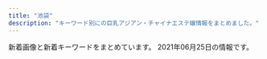 ```yaml
---
title: "池袋"
description: "キーワード別にの巨乳アジアン・チャイナエステ嬢情報をまとめました。"
---
```


新着画像と新着キーワードをまとめています。
2021年06月25日の情報です。

<DmmAffiliateIns />
<KeywordTable
  shops={
    [
    {
        "img_links": [
            "http://es-hana.work/img/ai1.jpg",
            "http://es-hana.work/images/interior_t.jpg",
            "http://es-hana.work/staff/risa.jpg",
            "http://es-hana.work/images/news.jpg",
            "http://es-hana.work/images/9.jpg",
            "http://es-hana.work/img/yui1.jpg",
            "http://es-hana.work/staff/yui.jpg",
            "http://es-hana.work/images/head.jpg",
            "http://es-hana.work/images/6.jpg",
            "http://es-hana.work/images/staff_t.jpg",
            "http://es-hana.work/img/nami1.jpg",
            "http://es-hana.work/img/miki1.jpg",
            "http://es-hana.work/img/aya1.jpg",
            "http://es-hana.work/img/haruka1.jpg",
            "http://es-hana.work/images/sys2.jpg",
            "http://es-hana.work/staff/yuna.jpg",
            "http://es-hana.work/images/3.jpg",
            "http://es-hana.work/img/risa1.jpg",
            "http://es-hana.work/images/sys1.jpg",
            "http://es-hana.work/images/ac1.jpg",
            "http://es-hana.work/images/line.jpg",
            "http://es-hana.work/images/ac2.jpg",
            "http://es-hana.work/staff/ai.jpg",
            "http://es-hana.work/staff/haruka.jpg",
            "http://es-hana.work/images/10.jpg",
            "http://es-hana.work/images/2.jpg",
            "http://es-hana.work/staff/nami.jpg",
            "http://es-hana.work/img/nana1.jpg",
            "http://es-hana.work/staff/nana.jpg",
            "http://es-hana.work/images/5.jpg",
            "http://es-hana.work/staff/aya.jpg",
            "http://es-hana.work/staff/rina.jpg",
            "http://es-hana.work/images/1.jpg",
            "http://es-hana.work/images/7.jpg",
            "http://es-hana.work/img/rina1.jpg",
            "http://es-hana.work/images/8.jpg",
            "http://es-hana.work/staff/miki.jpg",
            "http://es-hana.work/images/tg.jpg",
            "http://es-hana.work/images/int.jpg"
        ],
        "station": "JR\u6c60\u888b\u99c5\u897f\u53e3(\u5317)",
        "name": "\u82b1\u6c34\u6728",
        "url": "http://es-hana.work/",
        "keywords": {}
    },
    {
        "url": "http://koi.este.work/",
        "img_links": [
            "http://koi.este.work/b_news.png",
            "http://koi.este.work/t1.jpg",
            "http://koi.este.work/2/uploadimg/1577672563.jpg",
            "http://koi.este.work/t3.jpg",
            "http://koi.este.work/tennai3.jpg",
            "http://koi.este.work/2/uploadimg/1601879728.jpg",
            "http://koi.este.work/tennai2.jpg",
            "http://koi.este.work/tennai4.jpg",
            "http://koi.este.work/2/uploadimg/1579481243.jpg",
            "http://koi.este.work/2/uploadimg/1565558725.jpg",
            "http://momipara.jp/img/link/momi88.jpg",
            "http://koi.este.work/b_girl.png",
            "http://koi.este.work/mens-esthe.png",
            "http://koi.este.work/tennai.png",
            "http://koi.este.work/up_5_3_0.jpg",
            "http://koi.este.work/top.jpg"
        ],
        "name": "\u604b",
        "station": "JR\u6c60\u888b\u99c5\u897f\u53e3",
        "keywords": {
            "83": 18,
            "85": 6,
            "C": 12,
            "D": 18,
            "86": 6
        }
    },
    {
        "station": "JR\u6c60\u888b\u99c5\u897f\u53e3(\u5317)",
        "url": "https://honeybee2.com/",
        "keywords": {
            "D": 152,
            "82": 57,
            "84": 242,
            "F": 45,
            "85": 106,
            "C": 254,
            "83": 144
        },
        "img_links": [
            "https://honeybee2.com/images/img_gallery_03.png",
            "https://honeybee2.com/images_staff/150/091116274617.jpg",
            "https://honeybee2.com/images/icon_new.png",
            "https://honeybee2.com/images_staff/60/032207120681.jpg",
            "https://honeybee2.com/images/icon_ranking_05.png",
            "https://honeybee2.com/images/btn_back.png",
            "https://honeybee2.com/images/img_info_03.png",
            "https://honeybee2.com/images/bnr_200_40.jpg",
            "https://honeybee2.com/images_staff/142/050113450875.jpg",
            "https://honeybee2.com/images/btn_next.png",
            "https://honeybee2.com/images/bnr_468_60.jpg",
            "https://honeybee2.com/images/img_info_01.png",
            "https://honeybee2.com/images_staff/117/050114225897.jpg",
            "https://honeybee2.com/images/img_gallery_06.png",
            "https://honeybee2.com/images/icon_ranking_04.png",
            "https://honeybee2.com/images/vis_profileframe.png",
            "https://honeybee2.com/images/img_gallery_02.png",
            "https://honeybee2.com/images/pagetop_off.png",
            "https://honeybee2.com/images_staff/108/050115134296.jpg",
            "https://honeybee2.com/images_staff/99/110211050217.jpg",
            "https://honeybee2.com/images_staff/99/050115040623.jpg",
            "https://honeybee2.com/images/img_gallery_04.png",
            "https://honeybee2.com/images_staff/136/050114025434.jpg",
            "https://honeybee2.com/images/img_info.png",
            "https://honeybee2.com/images/bnr_88_31.jpg",
            "https://honeybee2.com/images_staff/142/060611265633.jpg",
            "https://honeybee2.com/images/bnr_side_card.png",
            "https://honeybee2.com/images_staff/136/041523165620.jpg",
            "https://honeybee2.com/images/img_gallery_05.png",
            "https://honeybee2.com/images_staff/168/050113400416.jpg",
            "https://honeybee2.com/images_staff/111/070714141435.jpg",
            "https://honeybee2.com/images_staff/134/041314164177.jpg",
            "https://honeybee2.com/images_staff/150/050113284720.jpg",
            "https://honeybee2.com/images/vis_castframe_01.png",
            "https://honeybee2.com/images_staff/176/050115410027.jpg",
            "https://honeybee2.com/images/no_image.jpg",
            "https://honeybee2.com/images/icon_ranking_03.png",
            "https://honeybee2.com/images/icon_ranking_01.png",
            "https://honeybee2.com/images_staff/60/050115251333.jpg",
            "https://honeybee2.com/images/bnr_160_45.jpg",
            "https://honeybee2.com/images_staff/117/082321050834.jpg",
            "https://honeybee2.com/images_staff/175/050113092189.jpg",
            "https://honeybee2.com/images/bnr_side_concept.png",
            "https://honeybee2.com/images_staff/111/050114432551.jpg",
            "https://honeybee2.com/images_staff/168/111319171076.jpg",
            "https://honeybee2.com/images/img_info_02.png",
            "https://honeybee2.com/images/img_gallery_01.png"
        ],
        "name": "\u30cf\u30cb\u30fc\u30d3\u30fc"
    },
    {
        "keywords": {},
        "img_links": [
            "http://new-paradise.net/images/r3.jpg",
            "http://new-paradise.net/images/a6.jpg",
            "http://new-paradise.net/images/mobile.png",
            "http://new-paradise.net/images/zi_staff.png",
            "http://new-paradise.net/images/kanna02.jpg",
            "http://new-paradise.net/images/a2.jpg",
            "http://new-paradise.net/images/misaki01.jpg",
            "http://new-paradise.net/images/honoka.jpg",
            "http://new-paradise.net/images/g0.jpg",
            "http://new-paradise.net/images/up.png",
            "http://new-paradise.net/images/flash1.jpg",
            "http://new-paradise.net/images/kiki02.jpg",
            "http://new-paradise.net/images/kiki.jpg",
            "http://new-paradise.net/images/a4.jpg",
            "http://new-paradise.net/images/itigo.jpg",
            "http://new-paradise.net/images/info.jpg",
            "http://new-paradise.net/images/down.png",
            "http://new-paradise.net/images/a5.jpg",
            "http://new-paradise.net/images/misaki02.jpg",
            "http://new-paradise.net/images/a3.jpg",
            "http://new-paradise.net/images/a7.jpg",
            "http://new-paradise.net/images/a1.jpg",
            "http://new-paradise.net/images/noa.jpg"
        ],
        "url": "http://new-paradise.net/",
        "name": "\u5fc3\u30d1\u30e9\u30c0\u30a4\u30b9",
        "station": "JR\u6c60\u888b\u99c5\u897f\u53e3"
    },
    {
        "img_links": [
            "http://manian-ikebukuro.com/image/cast/cast_67_1_l.jpg",
            "http://manian-ikebukuro.com/image/cast/cast_69_2_l.jpg",
            "http://manian-ikebukuro.com/image/cast/cast_73_2_l.jpg",
            "http://manian-ikebukuro.com/image/cast/cast_68_1_s.jpg",
            "http://manian-ikebukuro.com/image/cast/cast_71_1_s.jpg",
            "http://manian-ikebukuro.com/img/bar_staff.png",
            "http://manian-ikebukuro.com/img/QRcode.png",
            "http://manian-ikebukuro.com/image/cast/cast_63_1_s.jpg",
            "http://manian-ikebukuro.com/image/cast/cast_80_1_s.jpg",
            "http://manian-ikebukuro.com/image/cast/10x10.jpg",
            "http://manian-ikebukuro.com/image/cast/cast_77_1_l.jpg",
            "http://manian-ikebukuro.com/image/cast/cast_6_2_l.jpg",
            "http://manian-ikebukuro.com/image/cast/cast_64_2_l.jpg",
            "http://manian-ikebukuro.com/img/line1.jpg",
            "http://manian-ikebukuro.com/image/cast/cast_68_1_l.jpg",
            "http://manian-ikebukuro.com/image/cast/cast_80_1_l.jpg",
            "http://manian-ikebukuro.com/image/cast/cast_47_2_l.jpg",
            "http://manian-ikebukuro.com/image/cast/cast_73_1_l.jpg",
            "http://manian-ikebukuro.com/img/news3.png",
            "http://manian-ikebukuro.com/sp/img/tel.png",
            "http://manian-ikebukuro.com/image/cast/cast_68_2_l.jpg",
            "http://manian-ikebukuro.com/img/header0.jpg",
            "http://manian-ikebukuro.com/img/tel.png",
            "http://manian-ikebukuro.com/img/bar_profile.png",
            "http://manian-ikebukuro.com/img/spSite.jpg",
            "http://manian-ikebukuro.com/image/cast/cast_63_1_l.jpg",
            "http://manian-ikebukuro.com/image/cast/cast_69_1_l.jpg",
            "http://manian-ikebukuro.com/img/pickupGirl.png",
            "http://manian-ikebukuro.com/image/cast/cast_77_2_l.jpg",
            "http://manian-ikebukuro.com/image/cast/cast_67_1_s.jpg",
            "http://manian-ikebukuro.com/image/cast/cast_73_1_s.jpg",
            "http://manian-ikebukuro.com/image/cast/cast_80_2_l.jpg",
            "http://manian-ikebukuro.com/image/cast/cast_70_1_s.jpg",
            "http://manian-ikebukuro.com/image/cast/cast_77_1_s.jpg",
            "http://manian-ikebukuro.com/image/cast/cast_75_2_l.jpg",
            "http://manian-ikebukuro.com/image/cast/cast_67_2_l.jpg",
            "http://manian-ikebukuro.com/image/cast/cast_6_1_s.jpg",
            "http://manian-ikebukuro.com/img/news1.png",
            "http://manian-ikebukuro.com/image/cast/cast_75_1_s.jpg",
            "http://manian-ikebukuro.com/image/cast/cast_74_2_l.jpg",
            "http://manian-ikebukuro.com/image/cast/cast_64_1_s.jpg",
            "http://manian-ikebukuro.com/image/cast/cast_74_1_s.jpg",
            "http://manian-ikebukuro.com/image/cast/no_image.jpg",
            "http://manian-ikebukuro.com/image/cast/cast_47_1_s.jpg",
            "http://manian-ikebukuro.com/image/cast/cast_64_1_l.jpg",
            "http://manian-ikebukuro.com/image/cast/cast_47_1_l.jpg",
            "http://manian-ikebukuro.com/image/cast/cast_75_1_l.jpg",
            "http://manian-ikebukuro.com/image/cast/cast_74_1_l.jpg",
            "http://manian-ikebukuro.com/image/cast/cast_69_1_s.jpg",
            "http://manian-ikebukuro.com/image/cast/cast_6_1_l.jpg"
        ],
        "station": "JR\u6c60\u888b\u99c5\u6771\u53e3",
        "keywords": {},
        "url": "http://manian-ikebukuro.com/",
        "name": "\u6d17\u4f53\u30de\u30cb\u30a2"
    },
    {
        "img_links": [
            "http://c-sun2.com/image/cast/cast_466_2_l.jpg",
            "http://c-sun2.com/img/icon/new.png",
            "http://c-sun2.com/image/cast/cast_326_1_l.jpg",
            "http://c-sun2.com/image/cast/cast_485_1_l.jpg",
            "http://c-sun2.com/img/topbar_osusume.png",
            "http://c-sun2.com/image/cast/cast_534_1_l.jpg",
            "http://c-sun2.com/image/cast/cast_580_1_l.jpg",
            "http://c-sun2.com/image/cast/cast_357_1_l.jpg",
            "http://c-sun2.com/image/cast/cast_492_2_l.jpg",
            "http://c-sun2.com/img/event/camp3.jpg",
            "http://c-sun2.com/image/cast/cast_485_2_l.jpg",
            "http://c-sun2.com/image/cast/cast_484_2_l.jpg",
            "http://c-sun2.com/image/cast/cast_496_2_l.jpg",
            "http://c-sun2.com/img/topbar_news.png",
            "http://c-sun2.com/image/cast/cast_471_2_l.jpg",
            "http://c-sun2.com/img/topbar_camp.png",
            "http://c-sun2.com/image/cast/cast_473_1_l.jpg",
            "http://c-sun2.com/img/header.jpg",
            "http://c-sun2.com/image/cast/cast_496_1_l.jpg",
            "http://c-sun2.com/image/cast/cast_492_1_l.jpg",
            "http://c-sun2.com/image/cast/cast_390_1_l.jpg",
            "http://c-sun2.com/image/cast/cast_466_1_l.jpg",
            "http://c-sun2.com/image/cast/cast_453_1_l.jpg",
            "http://c-sun2.com/img/bar_therapist.png",
            "http://c-sun2.com/image/cast/cast_471_1_l.jpg",
            "http://c-sun2.com/img/bar_grallery.png",
            "http://c-sun2.com/image/shame/192_1_l.jpg",
            "http://c-sun2.com/image/cast/cast_524_1_l.jpg",
            "http://c-sun2.com/image/cast/cast_360_2_l.jpg",
            "http://c-sun2.com/image/cast/cast_390_2_l.jpg",
            "http://c-sun2.com/image/cast/cast_326_2_l.jpg",
            "http://c-sun2.com/image/cast/cast_534_2_l.jpg",
            "http://c-sun2.com/image/cast/cast_393_2_l.jpg",
            "http://c-sun2.com/image/cast/cast_357_2_l.jpg",
            "http://c-sun2.com/image/cast/cast_533_1_l.jpg",
            "http://c-sun2.com/image/cast/cast_453_2_l.jpg",
            "http://c-sun2.com/image/cast/cast_484_1_l.jpg",
            "http://c-sun2.com/img/bar_profile.png",
            "http://c-sun2.com/image/cast/cast_393_1_l.jpg",
            "http://c-sun2.com/image/cast/cast_533_2_l.jpg",
            "http://c-sun2.com/image/cast/cast_362_2_l.jpg",
            "http://c-sun2.com/image/cast/cast_473_2_l.jpg",
            "http://c-sun2.com/image/cast/cast_360_1_l.jpg",
            "http://c-sun2.com/image/cast/cast_524_2_l.jpg",
            "http://c-sun2.com/image/cast/cast_362_1_l.jpg"
        ],
        "url": "http://c-sun2.com/",
        "name": "\u30b9\u30a4\u30fc\u30c8\u30de\u30c3\u30c8",
        "station": "JR\u6c60\u888b\u99c5\u897f\u53e3",
        "keywords": {
            "83": 10,
            "84": 8,
            "82": 10,
            "81": 4,
            "85": 4
        }
    },
    {
        "url": "http://mangetsudou.tyo.cm/",
        "keywords": {},
        "name": "\u6e80\u6708\u5802",
        "img_links": [],
        "station": "JR\u6c60\u888b\u99c5\u897f\u53e3"
    },
    {
        "url": "http://iris.iest.info/",
        "station": "JR\u6c60\u888b\u99c5\u6771\u53e3",
        "name": "\u30b9\u30de\u30a4\u30eb",
        "img_links": [],
        "keywords": {}
    },
    {
        "img_links": [
            "http://foryou-est.tokyo/images/emi.jpg",
            "http://foryou-est.tokyo/images/yuki.jpg",
            "http://foryou-est.tokyo/images/yuri.jpg",
            "http://foryou-est.tokyo/images/mobile.png",
            "http://foryou-est.tokyo/images/up.png",
            "http://foryou-est.tokyo/images/sp01.jpg",
            "http://foryou-est.tokyo/images/xin.jpg",
            "http://foryou-est.tokyo/images/ai.jpg",
            "http://foryou-est.tokyo/images/flash1.jpg",
            "http://foryou-est.tokyo/images/down.png",
            "http://foryou-est.tokyo/images/sp02.jpg",
            "http://foryou-est.tokyo/images/sp03.jpg",
            "http://foryou-est.tokyo/images/kina.jpg",
            "http://foryou-est.tokyo/images/riri.jpg",
            "http://foryou-est.tokyo/images/zi_staff.png"
        ],
        "url": "http://foryou-est.tokyo/",
        "keywords": {},
        "station": "JR\u6c60\u888b\u99c5\u897f\u53e3",
        "name": "For You"
    },
    {
        "station": "JR\u6c60\u888b\u99c5\u897f\u53e3",
        "name": "MONA\u30fbLIZA \u30e2\u30ca\u30fb\u30ea\u30b6",
        "img_links": [
            "http://monaliza.xyz/images/g4.jpg",
            "http://monaliza.xyz/images/r01.jpg",
            "http://monaliza.xyz/images/g7.jpg",
            "http://monaliza.xyz/images/r04.jpg",
            "http://monaliza.xyz/images/g6.jpg",
            "http://monaliza.xyz/images/index_c3.jpg",
            "http://monaliza.xyz/images/r02.jpg",
            "http://monaliza.xyz/images/top.jpg",
            "http://monaliza.xyz/images/gallery_image01b.jpg",
            "http://monaliza.xyz/images/r03.jpg",
            "http://monaliza.xyz/images/index_c1.jpg",
            "http://monaliza.xyz/images/index_c2.jpg",
            "http://monaliza.xyz/images/mobile.jpg",
            "http://monaliza.xyz/images/yuki.jpg",
            "http://monaliza.xyz/images/aoyi.jpg"
        ],
        "keywords": {
            "C": 8
        },
        "url": "http://monaliza.xyz/"
    },
    {
        "station": "JR\u6c60\u888b\u99c5\u6771\u53e3",
        "keywords": {
            "C": 10,
            "D": 7,
            "87": 8,
            "84": 1,
            "86": 7,
            "88": 2
        },
        "img_links": [
            "http://es-manzokudou.com/uploads/e29aa67ee54566513e4e34114bfdc7b9.jpg",
            "http://es-manzokudou.com/images/index_11.jpg",
            "http://es-manzokudou.com/images/index_02.jpg",
            "http://es-manzokudou.com/images/info_09.png",
            "http://es-manzokudou.com/images/info_07.png",
            "http://es-manzokudou.com/images/interior_10.jpg",
            "http://es-manzokudou.com/uploads/da9811a4171f2ec42d7c9a8567e79d8c.jpg",
            "http://es-manzokudou.com/uploads/33e3f16ac4ad0cce4991bcbf73f4ed57.jpg",
            "http://es-manzokudou.com/uploads/0d826c16062de1388c242e2f77eb7cd6.jpg",
            "http://es-manzokudou.com/images/index_27.jpg",
            "http://es-manzokudou.com/images/index_06.jpg",
            "http://es-manzokudou.com/uploads/de54f16df04e0df8ae07ab990b8c9fd2.jpg",
            "http://es-manzokudou.com/uploads/4a9bc6863322924a09070162269c7415.jpg",
            "http://es-manzokudou.com/uploads/8ec0af3b4889c07ab76ccbed51b2b813.jpg",
            "http://es-manzokudou.com/uploads/275d5f397baa63db8424c86d5d6237cf.jpg",
            "http://es-manzokudou.com/uploads/8a1fb58d0b110680c2356994ca8efb25.jpg",
            "http://es-manzokudou.com/images/index_29.jpg",
            "http://es-manzokudou.com/uploads/d71f74498ca17396d022ba9a4df966f3.jpg",
            "http://es-manzokudou.com/uploads/200f500725d3f15233d981ad9b5e6b9a.jpg",
            "http://es-manzokudou.com/images/index_16.jpg",
            "http://es-manzokudou.com/images/link_09.jpg",
            "http://es-manzokudou.com/images/index_08.jpg",
            "http://es-manzokudou.com/images/index_30.jpg",
            "http://es-manzokudou.com/images/info_04.png",
            "http://es-manzokudou.com/images/index_13.jpg",
            "http://es-manzokudou.com/uploads/c92c85411d427aeda4e82379f413bfc5.jpg",
            "http://es-manzokudou.com/images/index_23.jpg",
            "http://es-manzokudou.com/uploads/c7f77c3ead6ef13dab668a39ed78609c.jpg",
            "http://es-manzokudou.com/images/index_03.jpg",
            "http://www.cmfm2.jp/images/over_thumb_l.png",
            "http://es-manzokudou.com/images/index_15.jpg",
            "http://es-manzokudou.com/uploads/62c2e989f1be95fc8e01be85b464d514.jpg",
            "http://es-manzokudou.com/uploads/848e0db3804d1d3c823537204d67f5aa.jpg",
            "http://es-manzokudou.com/uploads/36735dc9d436a790f344c57635a3a44f.jpg",
            "http://es-manzokudou.com/images/index_22.jpg",
            "http://es-manzokudou.com/images/index_09.jpg",
            "http://es-manzokudou.com/uploads/88aa8f906b0332cb40ad4429c8e7b758.jpg",
            "http://es-manzokudou.com/uploads/6eeb47bf176bb33d310cc4b85e6877cd.jpg",
            "http://es-manzokudou.com/images/info_01.png",
            "http://es-manzokudou.com/uploads/9f77b9b12f9cf11fcb013974ba368064.jpg",
            "http://es-manzokudou.com/images/index_05.jpg",
            "http://es-manzokudou.com/images/girls_09.jpg",
            "http://es-manzokudou.com/images/index_07.jpg",
            "http://es-manzokudou.com/images/index_04.jpg",
            "http://es-manzokudou.com/uploads/7b043aa15c9a9920550a2b92ec6be546.jpg",
            "http://es-manzokudou.com/uploads/801bf12e5eb5d7775a0d06c4314059a8.jpg",
            "http://es-manzokudou.com/images/index_17.jpg",
            "http://es-manzokudou.com/uploads/f66d763bd48ac5f51969e4311ac7af5c.jpg",
            "http://es-manzokudou.com/uploads/13ab049cc45dea80b43d33b6b7108f00.jpg",
            "http://es-manzokudou.com/images/service_09.jpg",
            "http://es-manzokudou.com/uploads/d89fe15ae91cbe6757df76651ba2bafb.jpg",
            "http://es-manzokudou.com/images/index_01.jpg",
            "http://es-manzokudou.com/uploads/0796672f7c59948334658998a3c55cdb.jpg",
            "http://es-manzokudou.com/uploads/40fc21d31595f51aaf89793b1f68617b.jpg",
            "http://es-manzokudou.com/images/index_14.jpg",
            "http://es-manzokudou.com/images/interior_09.jpg",
            "http://es-manzokudou.com/images/service_10.jpg",
            "http://es-manzokudou.com/uploads/b7f36d45469210b381ecb79a0e05a347.jpg",
            "http://es-manzokudou.com/uploads/e0558d7d118d3983ed620237423a6a17.jpg",
            "http://es-manzokudou.com/images/index_31.jpg",
            "http://es-manzokudou.com/uploads/4638ddb6f986a671b148647ba616100a.jpg",
            "http://es-manzokudou.com/images/index_24.jpg",
            "http://es-manzokudou.com/uploads/ce9c20b274548d8d7fc88ffba3feb6b8.jpg",
            "http://es-manzokudou.com/images/index_28.jpg",
            "http://es-manzokudou.com/uploads/efbc511fca65f9baeae51ee52426cc0e.jpg",
            "http://es-manzokudou.com/uploads/59a8a61377564fb64b48427e84e4243f.jpg",
            "http://es-manzokudou.com/uploads/b3126b220ec550d17cf3d4ceaa0d5f91.jpg",
            "http://es-manzokudou.com/uploads/356177edff3d3b7efc4a77022debc8aa.jpg",
            "http://es-manzokudou.com/uploads/d0fdd8f6b16eaf7d5013c7d285fed2e3.jpg",
            "http://es-manzokudou.com/uploads/7284e4ffc051cbb8c074a8c30390ce68.jpg",
            "http://es-manzokudou.com/images/index_19.jpg",
            "http://es-manzokudou.com/uploads/6d01aeb80d9d599f91829439c8d1cce9.jpg",
            "http://es-manzokudou.com/uploads/1e5aff376576a255098bc7597386a028.jpg",
            "http://es-manzokudou.com/uploads/209ba11412c2c128b5dfbdb8cfef6faa.jpg",
            "http://es-manzokudou.com/images/info_05.png",
            "http://es-manzokudou.com/images/girls_11.jpg",
            "http://es-manzokudou.com/uploads/0b1795e88117182a477ab05f88143541.jpg",
            "http://es-manzokudou.com/uploads/dedff2c11ab7aaa841a9cf2747a8406c.jpg",
            "http://es-manzokudou.com/images/index_21.jpg",
            "http://es-manzokudou.com/images/info_02.png"
        ],
        "name": "\u6e80\u8db3\u5802",
        "url": "http://es-manzokudou.com/"
    },
    {
        "img_links": [
            "http://primore.jpest.net/uploads//sites/9/2020/06/top1-3.png",
            "http://primore.jpest.net/uploads//sites/9/2020/06/4.jpg",
            "http://primore.jpest.net/uploads//sites/9/2020/06/r1.jpg",
            "http://primore.jpest.net/uploads//sites/9/2020/06/s1.jpg",
            "http://primore.jpest.net/uploads//sites/9/2020/06/r5.jpg",
            "http://primore.jpest.net/uploads//sites/9/2021/04/2.jpg",
            "http://primore.jpest.net/uploads//sites/9/2020/06/s4.jpg",
            "http://primore.jpest.net/uploads//sites/9/2020/06/r2.jpg",
            "http://primore.jpest.net/uploads//sites/9/2021/04/3.jpg",
            "http://primore.jpest.net/uploads//sites/9/2020/06/s3.jpg",
            "http://primore.jpest.net/uploads//sites/9/2020/06/top-2.png",
            "http://primore.jpest.net/uploads//sites/9/2020/06/r4.jpg",
            "http://primore.jpest.net/uploads//sites/9/2020/06/r3.jpg",
            "http://primore.jpest.net/uploads//sites/9/2020/06/02.jpg",
            "http://primore.jpest.net/uploads//sites/9/2021/04/1.jpg",
            "http://primore.jpest.net/uploads//sites/9/2020/06/aroma2.jpg",
            "http://primore.jpest.net/uploads//sites/9/2020/06/01.jpg",
            "http://primore.jpest.net/uploads//sites/9/2020/06/s2.jpg",
            "http://primore.jpest.net/uploads//sites/9/2020/06/aroma1.jpg"
        ],
        "keywords": {},
        "url": "http://primore.jpest.net/",
        "name": "Primore \uff5e\u30d7\u30ea\u30e2\u30a2\uff5e",
        "station": "JR\u6c60\u888b\u99c5\u6771\u53e3"
    },
    {
        "name": "\u3086\u3089\u308a",
        "url": "http://www.yurari-massage.work/",
        "keywords": {
            "88": 3,
            "87": 6,
            "E": 6,
            "86": 22,
            "C": 20,
            "D": 12
        },
        "station": "JR\u6c60\u888b\u99c5\u897f\u53e3(\u5317)",
        "img_links": [
            "http://www.yurari-massage.work/img/sta22.jpg",
            "http://www.yurari-massage.work/img/sta25.jpg",
            "http://www.yurari-massage.work/img/st7.jpg",
            "http://www.yurari-massage.work/img/m60.jpg",
            "http://www.yurari-massage.work/img/m5.jpg",
            "http://www.yurari-massage.work/img/st32.jpg",
            "http://www.yurari-massage.work/img/sta29.jpg",
            "http://www.yurari-massage.work/img/st030.jpg",
            "http://www.yurari-massage.work/img/sta7.jpg",
            "http://www.yurari-massage.work/img/st21.jpg",
            "http://www.yurari-massage.work/img/sta30.jpg",
            "http://www.yurari-massage.work/img/m50.jpg",
            "http://www.yurari-massage.work/img/m10.jpg",
            "http://www.yurari-massage.work/img/st25.jpg",
            "http://www.yurari-massage.work/img/st07.jpg",
            "http://www.yurari-massage.work/img/m1.jpg",
            "http://www.yurari-massage.work/img/st22.jpg",
            "http://www.yurari-massage.work/img/m30.jpg",
            "http://www.yurari-massage.work/img/st022.jpg",
            "http://www.yurari-massage.work/img/sta27.jpg",
            "http://www.yurari-massage.work/img/st26.jpg",
            "http://www.yurari-massage.work/img/st026.jpg",
            "http://www.yurari-massage.work/img/st30.jpg",
            "http://www.yurari-massage.work/img/sta26.jpg",
            "http://www.yurari-massage.work/img/st27.jpg",
            "http://www.yurari-massage.work/img/botton3.jpg",
            "http://www.yurari-massage.work/img/m3.jpg",
            "http://www.yurari-massage.work/img/st021.jpg",
            "http://www.yurari-massage.work/img/head.jpg",
            "http://www.yurari-massage.work/img/st31.jpg",
            "http://www.yurari-massage.work/img/sta32.jpg",
            "http://www.yurari-massage.work/img/m20.jpg",
            "http://www.yurari-massage.work/img/st027.jpg",
            "http://www.yurari-massage.work/img/m6.jpg",
            "http://www.yurari-massage.work/img/m40.jpg",
            "http://www.yurari-massage.work/img/m4.jpg",
            "http://www.yurari-massage.work/img/sta21.jpg",
            "http://www.yurari-massage.work/img/st29.jpg",
            "http://www.yurari-massage.work/img/mobile.png",
            "http://www.yurari-massage.work/img/st032.jpg",
            "http://www.yurari-massage.work/img/st031.jpg",
            "http://www.yurari-massage.work/img/campian.jpg",
            "http://www.yurari-massage.work/img/sta31.jpg",
            "http://www.yurari-massage.work/img/m2.jpg",
            "http://www.yurari-massage.work/img/credit.jpg",
            "http://www.yurari-massage.work/img/st4.jpg"
        ]
    },
    {
        "img_links": [
            "https://www.relax-es.net/w200-p300/img/uploadfile/imgpc01601602761.jpg",
            "https://www.relax-es.net/w200-p300/img/uploadfile/imgpc01601942165.jpg",
            "https://www.relax-es.net/img/bana03.jpg",
            "https://www.relax-es.net/img/uploadfile/1601603998.png",
            "https://www.relax-es.net/img/s/area02.png",
            "https://www.relax-es.net/img/bana04.jpg",
            "https://www.relax-es.net/w90-p90/img/uploadfile/imgpc01601942105.jpg",
            "https://www.relax-es.net/img/s/area03.png",
            "https://www.relax-es.net/img/uploadfile/imgpc01601942092.jpg",
            "https://www.relax-es.net/reborn/img/project-3.jpg",
            "https://www.relax-es.net/img/uploadfile/imgpc01608535915.jpg",
            "https://www.relax-es.net/img/num2.png",
            "https://www.relax-es.net/reborn/img/beaf.png",
            "https://www.relax-es.net/img/uploadfile/imgpc01601602970.jpg",
            "https://www.relax-es.net/img/uploadfile/img_1601600792.jpg",
            "https://www.relax-es.net/img/num5.png",
            "https://www.relax-es.net/reborn/img/concpet.png",
            "https://www.relax-es.net/w90-p90/img/uploadfile/imgpc01601942092.jpg",
            "https://www.relax-es.net/img/s/area05.png",
            "https://www.relax-es.net/img/uploadfile/imgpc01608535826.jpg",
            "https://www.relax-es.net/img/bana02.jpg",
            "https://www.relax-es.net/img/uploadfile/img_1601600707.jpg",
            "https://www.relax-es.net/reborn/img/project-5.jpg",
            "https://www.relax-es.net/img/uploadfile/imgpc01601602403.jpg",
            "https://www.relax-es.net/w90-p90/img/uploadfile/imgpc01601602443.jpg",
            "https://www.relax-es.net/w200-p300/img/uploadfile/imgpc01601601781.jpg",
            "https://www.relax-es.net/s/reborn/img/project-3.jpg",
            "https://www.relax-es.net/img/bana07.jpg",
            "https://www.relax-es.net/img/uploadfile/imgpc01601602269.jpg",
            "https://www.relax-es.net/w160-p400/img/uploadfile/imgpc01601602970.jpg",
            "https://www.relax-es.net/reborn/img/difmain.png",
            "https://www.relax-es.net/w200-p300/img/uploadfile/imgpc01601602970.jpg",
            "https://www.relax-es.net/reborn/img/backBtn.png",
            "https://www.relax-es.net/w200-p300/img/uploadfile/imgpc01601602188.jpg",
            "https://www.relax-es.net/w160-p400/img/uploadfile/imgpc01608535783.jpg",
            "https://www.relax-es.net/reborn/img/project-4.jpg",
            "https://www.relax-es.net/img/icon/new.png",
            "https://www.relax-es.net/w160-p400/img/uploadfile/imgpc01601603008.jpg",
            "https://www.relax-es.net/s/reborn/img/project-6.jpg",
            "https://www.relax-es.net/img/uploadfile/imgpc01601602016.jpg",
            "https://www.relax-es.net/w160-p400/img/uploadfile/imgpc01601602761.jpg",
            "https://www.relax-es.net/w200-p300/img/uploadfile/imgpc01601602016.jpg",
            "https://www.relax-es.net/w160-p400/img/uploadfile/imgpc01601942142.jpg",
            "https://www.relax-es.net/w90-p90/img/uploadfile/imgpc01601602676.jpg",
            "https://www.relax-es.net/w160-p400/img/uploadfile/imgpc01608535716.jpg",
            "https://www.relax-es.net/w200-p300/img/uploadfile/imgpc01601602326.jpg",
            "https://www.relax-es.net/img/num4.png",
            "https://www.relax-es.net/img/area.jpg",
            "https://www.relax-es.net/w90-p90/img/uploadfile/imgpc01608535915.jpg",
            "https://www.relax-es.net/img/num3.png",
            "https://www.relax-es.net/w160-p400/img/uploadfile/imgpc01601942165.jpg",
            "https://www.relax-es.net/img/s/area01.png",
            "https://www.relax-es.net/w200-p300/img/uploadfile/imgpc01601942123.jpg",
            "https://www.relax-es.net/s/reborn/img/project-4.jpg",
            "https://www.relax-es.net/w200-p300/img/uploadfile/imgpc01608535716.jpg",
            "https://www.relax-es.net/w160-p400/img/uploadfile/imgpc01601942092.jpg",
            "https://www.relax-es.net/w300-p200/img/uploadfile/imgpc01601602761.jpg",
            "https://www.relax-es.net/w160-p400/img/uploadfile/imgpc01601602326.jpg",
            "https://www.relax-es.net/w160-p400/img/uploadfile/imgpc01601942123.jpg",
            "https://www.relax-es.net/img/uploadfile/imgpc01601942165.jpg",
            "https://www.relax-es.net/s/reborn/img/backBtn.png",
            "https://www.relax-es.net/w160-p400/img/uploadfile/imgpc01601602269.jpg",
            "https://www.relax-es.net/img/uploadfile/imgpc01601602443.jpg",
            "https://www.relax-es.net/img/uploadfile/imgpc01601601781.jpg",
            "https://www.relax-es.net/img/kantan.jpg",
            "https://www.relax-es.net/img/bana01.jpg",
            "https://www.relax-es.net/s/reborn/img/beaf.png",
            "https://www.relax-es.net/img/uploadfile/imgpc01601942142.jpg",
            "https://www.relax-es.net/img/companioncoment.png",
            "https://www.relax-es.net/w160-p400/img/uploadfile/imgpc01601602890.jpg",
            "https://www.relax-es.net/w160-p400/img/uploadfile/imgpc01601602188.jpg",
            "https://www.relax-es.net/w160-p400/img/uploadfile/imgpc01601601975.jpg",
            "https://www.relax-es.net/w160-p400/img/uploadfile/imgpc01608535826.jpg",
            "https://www.relax-es.net/reborn/img/difsub.png",
            "https://www.relax-es.net/s/reborn/img/project-5.jpg",
            "https://www.relax-es.net/reborn/img/project-2.jpg",
            "https://www.relax-es.net/img/bana10.jpg",
            "https://www.relax-es.net/w160-p400/img/uploadfile/imgpc01601602016.jpg",
            "https://www.relax-es.net/img/uploadfile/imgpc01601602326.jpg",
            "https://www.relax-es.net/img/uploadfile/imgpc01601602188.jpg",
            "https://www.relax-es.net/w160-p400/img/uploadfile/imgpc01601602403.jpg",
            "https://www.relax-es.net/img/syscard.png",
            "https://www.relax-es.net/w200-p300/img/uploadfile/imgpc01608535915.jpg",
            "https://www.relax-es.net/s/reborn/img/project-1.jpg",
            "https://www.relax-es.net/img/uploadfile/imgpc01601942123.jpg",
            "https://www.relax-es.net/img/uploadfile/imgpc01601602761.jpg",
            "https://www.relax-es.net/img/uploadfile/imgpc01601942105.jpg",
            "https://www.relax-es.net/img/bana05.jpg",
            "https://www.relax-es.net/img/uploadfile/imgpc01601602890.jpg",
            "https://www.relax-es.net/reborn/img/project-1.jpg",
            "https://www.relax-es.net/w90-p90/img/uploadfile/imgpc01601942165.jpg",
            "https://www.relax-es.net/img/uploadfile/imgpc01601602676.jpg",
            "https://www.relax-es.net/img/uploadfile/imgpc01608535716.jpg",
            "https://www.relax-es.net/s/reborn/img/project-2.jpg",
            "https://www.relax-es.net/w160-p400/img/uploadfile/imgpc01601942105.jpg",
            "https://www.relax-es.net/w160-p400/img/uploadfile/imgpc01608535915.jpg",
            "https://www.relax-es.net/img/uploadfile/imgpc01601603008.jpg",
            "https://www.relax-es.net/w160-p400/img/uploadfile/imgpc01601602443.jpg",
            "https://www.relax-es.net/s/reborn/img/s_concpet.jpg",
            "https://www.relax-es.net/img/num1.png",
            "https://www.relax-es.net/img/s/area04.png",
            "https://www.relax-es.net/w160-p400/img/uploadfile/imgpc01601601781.jpg",
            "https://www.relax-es.net/w160-p400/img/uploadfile/imgpc01601602676.jpg",
            "https://www.relax-es.net/reborn/img/project-6.jpg",
            "https://www.relax-es.net/s/reborn/img/difsub.png",
            "https://www.relax-es.net/img/uploadfile/imgpc01601601975.jpg",
            "https://www.relax-es.net/w200-p300/img/uploadfile/imgpc01601602403.jpg",
            "https://www.relax-es.net/s/reborn/img/difmain.png",
            "https://www.relax-es.net/img/uploadfile/imgpc01608535783.jpg",
            "https://www.relax-es.net/img/s/area06.png"
        ],
        "station": "JR\u6c60\u888b\u99c5\u897f\u53e3(\u5317)",
        "name": "New RELAX TIME",
        "url": "https://www.relax-es.net/",
        "keywords": {
            "E": 67,
            "90": 11,
            "88": 60,
            "89": 60,
            "C": 34,
            "87": 23,
            "D": 50,
            "F": 36
        }
    },
    {
        "keywords": {
            "C": 21
        },
        "station": "JR\u6c60\u888b\u99c5\u897f\u53e3",
        "img_links": [
            "http://salon-arm.com/staff/reina/01.jpg",
            "http://salon-arm.com/staff/ichigo/01mb.jpg",
            "http://salon-arm.com/i/files/homeimg.jpg",
            "http://salon-arm.com/staff/midori/01.jpg",
            "http://salon-arm.com/staff/ai/01.jpg",
            "http://salon-arm.com/staff/mai/01.jpg",
            "http://salon-arm.com/img/ttl_mobile.png",
            "http://salon-arm.com/staff/saya/01mb.jpg",
            "http://salon-arm.com/img/ttl_line.png",
            "http://salon-arm.com/staff/midori/01mb.jpg",
            "http://salon-arm.com/staff/emi/01.jpg",
            "http://salon-arm.com/img/ttl_staff.png",
            "http://salon-arm.com/staff/ringo/01.jpg",
            "http://salon-arm.com/pic/head.png",
            "http://salon-arm.com/staff/nana/01mb.jpg",
            "http://salon-arm.com/staff/rika/01mb.jpg",
            "http://salon-arm.com/img/ttl_concept.png",
            "http://salon-arm.com/staff/saya/01.jpg",
            "http://salon-arm.com/staff/kaori/01mb.jpg",
            "http://salon-arm.com/staff/yuuka/01.jpg",
            "http://salon-arm.com/img/ttl_tnew.png",
            "http://salon-arm.com/staff/ringo/01mb.jpg",
            "http://salon-arm.com/img/att.jpg",
            "http://salon-arm.com/staff/emi/01mb.jpg",
            "http://salon-arm.com/staff/yuuka/01mb.jpg",
            "http://salon-arm.com/staff/nana/01.jpg",
            "http://salon-arm.com/staff/kaori/01.jpg",
            "http://salon-arm.com/pic/top.png",
            "http://salon-arm.com/staff/ichigo/01.jpg",
            "http://salon-arm.com/staff/reina/01mb.jpg",
            "http://salon-arm.com/staff/mai/01mb.jpg",
            "http://salon-arm.com/staff/ai/01mb.jpg",
            "http://salon-arm.com/staff/rika/01.jpg"
        ],
        "name": "\u30a2\u30ed\u30de\u30ed\u30de\u30f3\u30b9",
        "url": "http://salon-arm.com/"
    },
    {
        "name": "\u6708\u306e\u604b",
        "keywords": {
            "\u30bb\u30af\u30b7\u30fc": 1
        },
        "img_links": [
            "http://tsukinokoi.com/images/bar_top.png",
            "http://tsukinokoi.com/images/pickupGirl2014.png",
            "http://tsukinokoi.com/img/staff/152008703796356600.jpg",
            "http://tsukinokoi.com/img/staff/151584629124140300.jpg",
            "http://tsukinokoi.com/img/staff/148073918839938900.jpg",
            "http://tsukinokoi.com/img/staff/142919725579809100.png",
            "http://tsukinokoi.com/img/staff/148586605222864500.jpg",
            "http://tsukinokoi.com/img/staff/148256052554824000.jpg",
            "http://tsukinokoi.com/img/staff/155611310658540500.jpg",
            "http://tsukinokoi.com/images/QRcode.png",
            "http://tsukinokoi.com/img/staff/153079932824200700.jpg",
            "http://tsukinokoi.com/images/event/2020/m06.png",
            "http://tsukinokoi.com/img/staff/160622584020640000.jpg",
            "http://tsukinokoi.com/img/staff/154673852166026500.jpg",
            "http://tsukinokoi.com/img/staff/144652745411466600.jpg",
            "http://tsukinokoi.com/img/staff/155204782386136400.jpg",
            "http://tsukinokoi.com/images/bar_staff.png",
            "http://tsukinokoi.com/images/news3.png",
            "http://tsukinokoi.com/images/news1.png",
            "http://tsukinokoi.com/img/staff/155818741107218300.jpg",
            "http://tsukinokoi.com/images/bar_gallery.png",
            "http://tsukinokoi.com/img/staff/148586605226742500.jpg"
        ],
        "url": "http://tsukinokoi.com/",
        "station": "JR\u6c60\u888b\u99c5\u897f\u53e3"
    },
    {
        "keywords": {
            "87": 3,
            "E": 2,
            "D": 1,
            "88": 2,
            "F": 1,
            "C": 23,
            "83": 4,
            "85": 2,
            "86": 1,
            "84": 3
        },
        "station": "JR\u6c60\u888b\u99c5\u897f\u53e3",
        "img_links": [
            "http://awakoku.net/girls/mina2.jpg",
            "http://awakoku.net/girls/ami1.jpg",
            "http://awakoku.net/girls/aya1.jpg",
            "http://awakoku.net/girls/yuri1.jpg",
            "http://awakoku.net/girls/yuri2.jpg",
            "http://awakoku.net/girls/misaki1.jpg",
            "http://awakoku.net/image/header.jpg",
            "http://awakoku.net/girls/yumi.jpg",
            "http://awakoku.net/girls/hana2.jpg",
            "http://awakoku.net/girls/mina1.jpg",
            "http://awakoku.net/girls/nana22.jpg",
            "http://awakoku.net/girls/misaki2.jpg",
            "http://awakoku.net/girls/saki1.jpg",
            "http://awakoku.net/girls/kana2.jpg",
            "http://awakoku.net/girls/sakura1.jpg",
            "http://awakoku.net/girls/nagisa2.jpg",
            "http://awakoku.net/topics/img/7-1.jpg",
            "http://awakoku.net/girls/noimage.jpg",
            "http://awakoku.net/girls/miyuki1.jpg",
            "http://awakoku.net/girls/hana1.jpg",
            "http://awakoku.net/girls/nagisa1.jpg",
            "http://awakoku.net/girls/kana1.jpg",
            "http://awakoku.net/girls/miyuki2.jpg",
            "http://awakoku.net/image/pickup.jpg",
            "http://awakoku.net/girls/nana11.jpg"
        ],
        "name": "\u30a2\u30ef\u56fd\u515a",
        "url": "http://awakoku.net/"
    },
    {
        "name": "\u30b7\u30e3\u30fc\u30ed\u30c3\u30c8\u59eb",
        "keywords": {
            "G": 1,
            "88": 1,
            "87": 1,
            "89": 3,
            "95": 1,
            "D": 4,
            "82": 2,
            "86": 2,
            "93": 2,
            "C": 20,
            "E": 2,
            "85": 10
        },
        "station": "JR\u6c60\u888b\u99c5\u897f\u53e3(\u5317)",
        "img_links": [
            "http://www.i-rlx.info/images/index_31.jpg",
            "http://www.i-rlx.info/images/index_11.jpg",
            "http://www.i-rlx.info/images/upload/thumb/95e8548329763630.jpg",
            "http://www.i-rlx.info/images/index_18.jpg",
            "http://www.i-rlx.info/i/girl/02.jpg",
            "http://www.i-rlx.info/images/index_13.jpg",
            "http://www.i-rlx.info/images/upload/thumb/19b76df66faf0b12.jpg",
            "http://www.i-rlx.info/images/index_34.jpg",
            "http://www.i-rlx.info/images/index_37.jpg",
            "http://www.i-rlx.info/images/sub_18.jpg",
            "http://www.i-rlx.info/images/index_14.jpg",
            "http://www.i-rlx.info/images/index_29.jpg",
            "http://www.i-rlx.info/images/upload/thumb/3a57edcf235cfd8e.jpg",
            "http://www.i-rlx.info/images/upload/d9467bde93e01a59.jpg",
            "http://www.i-rlx.info/images/upload/888936484d714117.jpg",
            "http://www.i-rlx.info/i/room/r01.jpg",
            "http://www.i-rlx.info/images/index_19.jpg",
            "http://www.i-rlx.info/images/index_03.jpg",
            "http://www.i-rlx.info/images/upload/thumb/4d0e657eefdddf42.jpg",
            "http://www.i-rlx.info/i/room/r02.jpg",
            "http://www.i-rlx.info/images/index_20.jpg",
            "http://www.i-rlx.info/images/upload/3a57edcf235cfd8e.jpg",
            "http://www.i-rlx.info/images/upload/thumb/d9467bde93e01a59.jpg",
            "http://www.i-rlx.info/girl/017.jpg",
            "http://www.i-rlx.info/images/index_12.jpg",
            "http://www.i-rlx.info/images/upload/thumb/8b3827a7b665921d.jpg",
            "http://www.i-rlx.info/images/upload/9e42414005a99f48.jpg",
            "http://www.i-rlx.info/images/index_15.jpg",
            "http://www.i-rlx.info/girl/06.jpg",
            "http://www.i-rlx.info/images/index_07.jpg",
            "http://www.i-rlx.info/images/upload/eeb5d9caa554018e.jpg",
            "http://www.i-rlx.info/images/index_27.jpg",
            "http://www.i-rlx.info/images/upload/thumb/f63122b7652c8d07.jpg",
            "http://www.i-rlx.info/girl/018.jpg",
            "http://www.i-rlx.info/images/upload/ac8e7ec3ac179feb.jpg",
            "http://www.i-rlx.info/images/upload/thumb/c3c01fea3cdcaa08.jpg",
            "http://www.i-rlx.info/images/upload/4d0e657eefdddf42.jpg",
            "http://www.i-rlx.info/images/upload/22c78aefa047b678.jpg",
            "http://www.i-rlx.info/images/index_39.jpg",
            "http://www.i-rlx.info/images/03.jpg",
            "http://www.i-rlx.info/images/index_10.jpg",
            "http://www.i-rlx.info/images/index_36.jpg",
            "http://www.i-rlx.info/images/upload/dc8f1b616e622b2a.jpg",
            "http://www.i-rlx.info/images/info_16.jpg",
            "http://www.i-rlx.info/images/index_08.jpg",
            "http://www.i-rlx.info/images/index_30.jpg",
            "http://www.i-rlx.info/images/upload/thumb/eeb5d9caa554018e.jpg",
            "http://www.i-rlx.info/images/index_35_01.jpg",
            "http://www.i-rlx.info/girl/05.jpg",
            "http://www.i-rlx.info/images/upload/8b3827a7b665921d.jpg",
            "http://www.i-rlx.info/i/room/r04.jpg",
            "http://www.i-rlx.info/images/upload/b0bbe23232bed8aa.jpg",
            "http://www.i-rlx.info/images/rec.jpg",
            "http://www.i-rlx.info/images/index_17.jpg",
            "http://www.i-rlx.info/images/upload/thumb/ac8e7ec3ac179feb.jpg",
            "http://www.i-rlx.info/images/index_33.jpg",
            "http://www.i-rlx.info/images/upload/bb2bfea87a6127cc.jpg",
            "http://www.i-rlx.info/images/info.jpg",
            "http://www.i-rlx.info/images/upload/thumb/888936484d714117.jpg",
            "http://www.i-rlx.info/images/index_28.jpg",
            "http://www.i-rlx.info/images/index_26.jpg",
            "http://www.i-rlx.info/images/upload/thumb/22c78aefa047b678.jpg",
            "http://www.i-rlx.info/images/upload/thumb/2e67f8f88df2761d.jpg",
            "http://www.i-rlx.info/images/index_09.jpg",
            "http://www.i-rlx.info/images/upload/thumb/9e42414005a99f48.jpg",
            "http://www.i-rlx.info/images/upload/bc0752fe4e53b8c6.jpg",
            "http://www.i-rlx.info/images/upload/thumb/de66c0c17276977c.jpg",
            "http://www.i-rlx.info/images/staff_16.jpg",
            "http://www.i-rlx.info/images/upload/f63122b7652c8d07.jpg",
            "http://www.i-rlx.info/girl/02.jpg",
            "http://www.i-rlx.info/images/index_06.jpg",
            "http://www.i-rlx.info/images/upload/thumb/bb2bfea87a6127cc.jpg",
            "http://www.i-rlx.info/i/girl/03.jpg",
            "http://www.i-rlx.info/images/upload/19b76df66faf0b12.jpg",
            "http://www.i-rlx.info/images/upload/2e67f8f88df2761d.jpg",
            "http://www.i-rlx.info/images/index_24.jpg",
            "http://www.i-rlx.info/images/index_22.jpg",
            "http://www.i-rlx.info/i/girl/05.jpg",
            "http://www.i-rlx.info/images/index_01.jpg",
            "http://www.i-rlx.info/i/girl/01.jpg",
            "http://www.i-rlx.info/images/upload/95e8548329763630.jpg",
            "http://www.i-rlx.info/girl/01.jpg",
            "http://www.i-rlx.info/girl/08.jpg",
            "http://www.i-rlx.info/images/upload/thumb/5f15caf7f272770f.jpg",
            "http://www.i-rlx.info/images/rec_16.jpg",
            "http://www.i-rlx.info/images/upload/thumb/7d800b2f3fde617b.jpg",
            "http://www.i-rlx.info/images/index_02.jpg",
            "http://www.i-rlx.info/images/upload/5f15caf7f272770f.jpg",
            "http://www.i-rlx.info/girl/04.jpg",
            "http://www.i-rlx.info/images/upload/bb8a47bc98c64e87.jpg",
            "http://www.i-rlx.info/images/index_23.jpg",
            "http://www.i-rlx.info/images/index_21.jpg",
            "http://www.i-rlx.info/images/upload/thumb/b0bbe23232bed8aa.jpg",
            "http://www.i-rlx.info/images/upload/thumb/bb8a47bc98c64e87.jpg",
            "http://www.i-rlx.info/i/girl/04.jpg",
            "http://www.i-rlx.info/images/upload/de66c0c17276977c.jpg",
            "http://www.i-rlx.info/images/upload/thumb/dc8f1b616e622b2a.jpg",
            "http://www.i-rlx.info/i/room/r03.jpg",
            "http://www.i-rlx.info/images/index_04.jpg",
            "http://www.i-rlx.info/images/sub_21.jpg",
            "http://www.i-rlx.info/images/upload/thumb/bc0752fe4e53b8c6.jpg",
            "http://www.i-rlx.info/images/upload/7d800b2f3fde617b.jpg",
            "http://www.i-rlx.info/images/upload/c3c01fea3cdcaa08.jpg"
        ],
        "url": "http://www.i-rlx.info/"
    },
    {
        "name": "AromaAngels\uff5e\u6c60\u888b\u30a2\u30ed\u30de\u30a8\u30f3\u30b8\u30a7\u30eb\u30ba\uff5e",
        "station": "JR\u6c60\u888b\u99c5\u897f\u53e3",
        "url": "https://www.aroma-angels.net/",
        "img_links": [
            "https://www.aroma-angels.net/images/mt_10_1_105.jpg",
            "https://www.aroma-angels.net/images/ml_11_1_2202.jpg",
            "https://estama.jp/assets_new/default/pc/img/page/link/estama_200_40.png",
            "https://www.aroma-angels.net/images/mc_1_1_208.jpg",
            "https://www.aroma-angels.net/images/mc_1_1_508.jpg",
            "https://www.aroma-angels.net/images/up_5_19_0.jpg",
            "https://www.aroma-angels.net/images/ml_11_1_239.jpg",
            "https://www.aroma-angels.net/images/mc_1_2_960.jpg",
            "https://www.aroma-angels.net/images/mc_1_1_446.jpg",
            "https://www.aroma-angels.net/images/up_5_15_0.jpg",
            "https://www.aroma-angels.net/asset/img/spacer_gallery.png",
            "https://www.aroma-angels.net/images/up_5_9_0.jpg",
            "https://www.aroma-angels.net/images/mt_10_1_446.jpg",
            "https://www.aroma-angels.net/asset/img/top.jpg",
            "https://www.aroma-angels.net/images/link/link_37.png",
            "https://www.aroma-angels.net/images/up_5_25_0.jpg",
            "https://www.aroma-angels.net/images/link/link_34.jpg",
            "https://www.aroma-angels.net/images/mc_1_1_1698.jpeg",
            "https://www.aroma-angels.net/images/ml_11_1_1272.jpg",
            "https://www.aroma-angels.net/images/link/link_27.jpg",
            "https://www.aroma-angels.net/images/mc_1_1_105.jpg",
            "https://www.aroma-angels.net/images/ml_11_1_1064.jpg",
            "https://www.aroma-angels.net/images/mc_1_1_425.jpg",
            "https://www.aroma-angels.net/images/mc_1_1_144.jpg",
            "https://www.aroma-angels.net/images/mc_1_1_882.jpg",
            "https://www.aroma-angels.net/images/ml_11_1_1092.jpg",
            "https://www.aroma-angels.net/images/link/link_19.jpg",
            "https://www.aroma-angels.net/images/mc_1_1_507.jpg",
            "https://www.aroma-angels.net/images/up_5_5_0.jpg",
            "https://www.aroma-angels.net/images/mc_1_2_445.jpg",
            "https://www.aroma-angels.net/images/mc_1_2_268.jpg",
            "https://www.aroma-angels.net/images/ml_11_1_960.jpg",
            "https://www.aroma-angels.net/asset/img/top2.jpg",
            "https://www.aroma-angels.net/images/up_5_14_0.jpg",
            "https://www.aroma-angels.net/images/up_5_18_0.jpg",
            "https://www.aroma-angels.net/images/up_5_27_0.jpg",
            "https://www.aroma-angels.net/images/ml_11_1_446.jpg",
            "https://www.aroma-angels.net/images/ml_11_1_507.jpg",
            "https://www.aroma-angels.net/images/mt_10_1_1092.jpg",
            "https://www.aroma-angels.net/asset/img/spacer300x450.png",
            "https://www.aroma-angels.net/images/up_5_11_0.jpeg",
            "https://www.aroma-angels.net/images/up_5_12_0.jpg",
            "https://www.aroma-angels.net/images/ml_11_1_208.jpg",
            "https://www.aroma-angels.net/images/ml_11_1_240.jpg",
            "https://www.aroma-angels.net/images/ml_11_1_1698.jpeg",
            "https://www.aroma-angels.net/images/mt_10_1_506.jpg",
            "https://www.aroma-angels.net/images/up_5_22_0.jpg",
            "https://www.aroma-angels.net/images/ml_11_1_241.jpg",
            "https://www.aroma-angels.net/images/link/link_31.jpg",
            "https://www.aroma-angels.net/images/ml_11_1_506.jpg",
            "https://www.aroma-angels.net/images/ml_11_1_1285.jpg",
            "https://www.aroma-angels.net/images/mc_1_1_268.jpg",
            "https://www.aroma-angels.net/images/ml_11_1_1411.jpg",
            "https://www.aroma-angels.net/images/mt_10_1_508.jpg",
            "https://www.aroma-angels.net/images/ml_11_1_1338.jpg",
            "https://www.aroma-angels.net/images/mc_1_1_445.jpg",
            "https://www.aroma-angels.net/asset/img/spacer900x360.png",
            "https://www.aroma-angels.net/images/up_5_13_0.jpg",
            "https://www.aroma-angels.net/images/link/link_15.jpg",
            "https://www.aroma-angels.net/images/mt_10_1_144.jpg",
            "https://www.aroma-angels.net/images/ml_11_1_445.jpg",
            "https://www.aroma-angels.net/images/mc_1_1_1092.jpg",
            "https://www.aroma-angels.net/images/mt_10_1_505.jpg",
            "https://www.aroma-angels.net/images/mc_1_1_960.jpg",
            "https://www.aroma-angels.net/images/ml_11_1_105.jpg",
            "https://www.aroma-angels.net/images/up_5_8_0.jpg",
            "https://www.aroma-angels.net/images/up_5_23_0.jpg",
            "https://www.aroma-angels.net/images/ml_11_1_508.jpg",
            "https://www.aroma-angels.net/images/up_5_10_0.jpg",
            "https://www.aroma-angels.net/images/mc_1_1_506.jpg",
            "https://www.aroma-angels.net/images/up_5_17_0.jpg",
            "https://www.aroma-angels.net/images/up_5_7_0.jpg",
            "https://www.aroma-angels.net/images/mc_1_2_144.jpg",
            "https://menlog.net/link/menlog20040.jpg",
            "https://www.aroma-angels.net/images/ml_11_1_882.jpg",
            "https://www.aroma-angels.net/images/mc_1_1_505.jpg",
            "https://www.aroma-angels.net/images/ml_11_1_268.jpg",
            "https://www.aroma-angels.net/images/up_5_26_0.jpg",
            "https://www.aroma-angels.net/images/ml_11_1_505.jpg",
            "https://www.aroma-angels.net/images/mc_1_2_1092.jpg",
            "https://www.aroma-angels.net/images/up_5_6_0.jpg",
            "https://www.aroma-angels.net/images/ml_11_1_144.jpg",
            "https://www.aroma-angels.net/images/ml_11_1_314.jpg",
            "https://www.aroma-angels.net/images/ml_11_1_425.jpg",
            "https://www.aroma-angels.net/images/mc_1_2_105.jpg"
        ],
        "keywords": {
            "E": 1,
            "D": 14,
            "85": 14,
            "88": 4,
            "C": 47,
            "83": 1,
            "86": 4,
            "87": 5
        }
    },
    {
        "keywords": {},
        "name": "\u53f0\u6e7e\u5e78\u904b\u30ea\u30e9\u30af\u30bc\u30fc\u30b7\u30e7\u30f3",
        "img_links": [
            "http://esthe-treat.com/img/adrs.jpg",
            "http://esthe-treat.com/staff/yuyu/01.jpg",
            "http://esthe-treat.com/img/t-r.jpg",
            "http://esthe-treat.com/img/sysetc.png",
            "http://esthe-treat.com/img/cam.jpg",
            "http://esthe-treat.com/staff/miki/01.jpg",
            "http://esthe-treat.com/staff/rena/01.jpg",
            "http://esthe-treat.com/img/tit.jpg",
            "http://esthe-treat.com/img/t-a.jpg",
            "http://esthe-treat.com/staff/natumi/01.jpg",
            "http://esthe-treat.com/img/info.jpg",
            "http://esthe-treat.com/img/sys2.png",
            "http://esthe-treat.com/img/pic.jpg",
            "http://esthe-treat.com/img/t-t.jpg",
            "http://esthe-treat.com/img/tel.jpg",
            "http://esthe-treat.com/staff/ami/01.jpg",
            "http://esthe-treat.com/img/sys1.png",
            "http://esthe-treat.com/img/t-s.jpg",
            "http://esthe-treat.com/img/botton.jpg",
            "http://esthe-treat.com/img/pc.jpg",
            "http://esthe-treat.com/img/t-o.jpg",
            "http://esthe-treat.com/img/add.jpg"
        ],
        "url": "http://esthe-treat.com/",
        "station": "JR\u6c60\u888b\u99c5\u897f\u53e3"
    },
    {
        "url": "http://hanamizuki.jpn.cm/",
        "keywords": {
            "88": 1,
            "E": 1,
            "H": 2,
            "90": 1,
            "95": 1
        },
        "img_links": [
            "http://hanamizuki.jpn.cm/images/s_news.png",
            "http://hanamizuki.jpn.cm/photos/sites/43/2019/12/2019122511054178.jpg",
            "http://hanamizuki.jpn.cm/photos/sites/43/2017/11/2017110204161468.jpg",
            "http://hanamizuki.jpn.cm/images/room1.jpg",
            "http://hanamizuki.jpn.cm/images/room3.jpg",
            "http://hanamizuki.jpn.cm/photos/sites/43/2017/11/2017110204162215.jpg",
            "http://hanamizuki.jpn.cm/photos/sites/43/2019/12/2019122511054726.jpg",
            "http://hanamizuki.jpn.cm/photos/sites/43/2021/02/2021020211590282.jpg",
            "http://hanamizuki.jpn.cm/images/top.png",
            "http://hanamizuki.jpn.cm/images/s_link.png",
            "http://hanamizuki.jpn.cm/images/room2.jpg",
            "http://hanamizuki.jpn.cm/images/nbj2.jpg",
            "http://hanamizuki.jpn.cm/images/room4.jpg",
            "http://hanamizuki.jpn.cm/images/s_staff.png",
            "http://hanamizuki.jpn.cm/images/mobile.png"
        ],
        "name": "\u6c34\u6728\u82b1",
        "station": "JR\u6c60\u888b\u99c5\u6771\u53e3"
    },
    {
        "url": "http://www.coco-8.jp/",
        "keywords": {
            "90": 1,
            "86": 2,
            "88": 1
        },
        "img_links": [
            "http://www.coco-8.jp/_src/49977773/wechatimg437_20201113100952153.jpg",
            "http://www.coco-8.jp/_src/36741673/3.jpg",
            "http://www.coco-8.jp/_src/36741639/2.jpg",
            "http://www.coco-8.jp/_src/37791773/wechatimg437_20201113100952153.jpg",
            "http://www.coco-8.jp/_src/36746346/maya.jpg",
            "http://www.coco-8.jp/_src/36741637/3.jpg",
            "http://www.coco-8.jp/_src/54960394/lineline.png",
            "http://www.coco-8.jp/_src/36746732/road2.png",
            "http://www.coco-8.jp/_src/36742658/s1.jpg",
            "http://www.coco-8.jp/_src/36743040/s5.jpg",
            "http://www.coco-8.jp/_src/36746639/lineline.png",
            "http://www.coco-8.jp/_src/49977665/wechatimg437_20201113100952153.jpg",
            "http://www.coco-8.jp/_src/36745880/pic2.jpg",
            "http://www.coco-8.jp/_src/36742459/2.jpg",
            "http://www.coco-8.jp/_src/36741640/1.jpg",
            "http://www.coco-8.jp/_src/49632559/wechatimg336_20201102105038881.jpg",
            "http://www.coco-8.jp/_src/36741678/down.png",
            "http://www.coco-8.jp/_src/49977789/lineline.png",
            "http://www.coco-8.jp/_src/36746633/lineline.png",
            "http://www.coco-8.jp/_src/36745876/pic1.jpg",
            "http://www.coco-8.jp/_src/36742458/1.jpg",
            "http://www.coco-8.jp/_src/55662797/img20210426142633666355.png",
            "http://www.coco-8.jp/_src/36746320/sayuri.jpg",
            "http://www.coco-8.jp/_src/37791789/lineline.png",
            "http://www.coco-8.jp/_src/36742780/s3.jpg",
            "http://www.coco-8.jp/_src/49977786/wechatimg336_20201102105038881.jpg",
            "http://www.coco-8.jp/_src/36746641/risa.jpg",
            "http://www.coco-8.jp/_src/36741672/4.jpg",
            "http://www.coco-8.jp/_src/36746379/aki.jpg",
            "http://www.coco-8.jp/_src/36746642/risa.jpg",
            "http://www.coco-8.jp/_src/36742640/b.png",
            "http://www.coco-8.jp/_src/36741670/1.jpg",
            "http://www.coco-8.jp/_src/36741636/5.jpg",
            "http://www.coco-8.jp/_src/37791754/smartselect_20191212-140919_wechat.jpg",
            "http://www.coco-8.jp/_src/36746702/g6.jpg",
            "http://www.coco-8.jp/_src/36742461/4.jpg",
            "http://www.coco-8.jp/_src/36742636/b.png",
            "http://www.coco-8.jp/_src/36741638/4.jpg",
            "http://www.coco-8.jp/_src/54960396/wechatimg955.jpg",
            "http://www.coco-8.jp/_src/36742791/s4.jpg",
            "http://www.coco-8.jp/_src/54960364/wechatimg955.jpg",
            "http://www.coco-8.jp/_src/36746644/lineline.png",
            "http://www.coco-8.jp/_src/36746688/g2.jpg",
            "http://www.coco-8.jp/_src/49632727/wechatimg336_20201102105038881.jpg",
            "http://www.coco-8.jp/_src/36813493/cam2.jpg",
            "http://www.coco-8.jp/_src/36746682/g.jpg",
            "http://www.coco-8.jp/_src/36746636/iwa1.jpg",
            "http://www.coco-8.jp/_src/36746714/b.png",
            "http://www.coco-8.jp/_src/36746398/mei1.jpg",
            "http://www.coco-8.jp/_src/36742462/5.jpg",
            "http://www.coco-8.jp/_src/36746351/lineline.png",
            "http://www.coco-8.jp/_src/36742638/b.png",
            "http://www.coco-8.jp/_src/36746345/maya.jpg",
            "http://www.coco-8.jp/_src/36741674/5.jpg",
            "http://www.coco-8.jp/_src/36746397/mei1.jpg",
            "http://www.coco-8.jp/_src/36742642/b.png",
            "http://www.coco-8.jp/_src/36742714/s2.jpg",
            "http://www.coco-8.jp/_src/36746704/g5.png",
            "http://www.coco-8.jp/_src/36746331/lineline.png",
            "http://www.coco-8.jp/_src/49977785/wechatimg336_20201102105038881.jpg",
            "http://www.coco-8.jp/_src/36742644/sayuri.jpg",
            "http://www.coco-8.jp/_src/36742655/down.png",
            "http://www.coco-8.jp/_src/36741671/2.jpg",
            "http://www.coco-8.jp/_src/36746395/lineline.png",
            "http://www.coco-8.jp/_src/54960393/wechatimg955.jpg",
            "http://www.coco-8.jp/_src/36742630/b.png",
            "http://www.coco-8.jp/_src/54960397/wechatimg955.jpg",
            "http://www.coco-8.jp/_src/36746692/g3.jpg",
            "http://www.coco-8.jp/_src/36820892/cam3.png",
            "http://www.coco-8.jp/_src/36712010/sayuri.jpg",
            "http://www.coco-8.jp/_src/36813492/cam2.jpg",
            "http://www.coco-8.jp/_src/36820891/cam3.png",
            "http://www.coco-8.jp/_src/36746380/aki.jpg",
            "http://www.coco-8.jp/_src/36746635/iwa1.jpg",
            "http://www.coco-8.jp/_src/36742460/3.jpg",
            "http://www.coco-8.jp/_src/37791774/wechatimg437_20201113100952153.jpg"
        ],
        "station": "JR\u6c60\u888b\u99c5\u897f\u53e3",
        "name": "CoCo8 \u30b3\u30b3\u30a8\u30a4\u30c8"
    },
    {
        "name": "\u73ca\u745a\u6d77\u5cb8",
        "url": "http://ccgirl.work/",
        "img_links": [
            "http://ccgirl.work/img/interior.jpg",
            "http://ccgirl.work/staff/ai3.jpg",
            "http://ccgirl.work/staff/riri2.jpg",
            "http://ccgirl.work/staff/riri1.jpg",
            "http://www.ccgirl.work/img/icon/new.jpg",
            "http://www.ccgirl.work/staff/aya1.jpg",
            "http://www.ccgirl.work/staff/riri1.jpg",
            "http://www.ccgirl.work/staff/riri2.jpg",
            "http://ccgirl.work/staff/kayuri1.jpg",
            "http://ccgirl.work/staff/ai2.jpg",
            "http://ccgirl.work/staff/koko1.jpg",
            "http://www.ccgirl.work/staff/kayuri1.jpg",
            "http://www.ccgirl.work/staff/koko2.jpg",
            "http://ccgirl.work/img/contentsbottom.png",
            "http://ccgirl.work/staff/koko2.jpg",
            "http://www.ccgirl.work/staff/hana1.jpg",
            "http://ccgirl.work/img/bana03.jpg",
            "http://ccgirl.work/staff/kayuri2.jpg",
            "http://www.ccgirl.work/staff/aya2.jpg",
            "http://ccgirl.work/staff/hana1.jpg",
            "http://ccgirl.work/staff/ai1.jpg",
            "http://ccgirl.work/img/bana02.jpg",
            "http://ccgirl.work/staff/kayuri3.jpg",
            "http://ccgirl.work/staff/aya3.jpg",
            "http://ccgirl.work/img/icon/new.jpg",
            "http://www.ccgirl.work/staff/koko1.jpg",
            "http://www.ccgirl.work/img/contentsbottom.png",
            "http://www.ccgirl.work/staff/aya3.jpg",
            "http://www.ccgirl.work/img/bana02.jpg",
            "http://www.ccgirl.work/staff/ai1.jpg",
            "http://www.ccgirl.work/img/bana03.jpg",
            "http://ccgirl.work/staff/aya2.jpg",
            "http://ccgirl.work/staff/aya1.jpg",
            "http://ccgirl.work/img/s/s_qa.png",
            "http://www.ccgirl.work/img/s/s_qa.png"
        ],
        "station": "JR\u6c60\u888b\u99c5\u6771\u53e3",
        "keywords": {
            "84": 52,
            "C": 63,
            "86": 31,
            "85": 15,
            "D": 26
        }
    }
]
}
/>
<DmmAffiliateScript />
